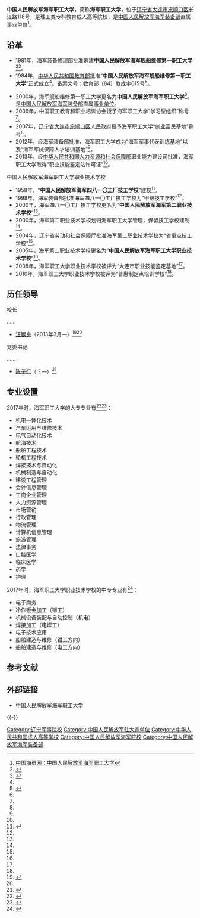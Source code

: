 {{高校
|名称    =中国人民解放军海军职工大学
|外文名  =
|图像    =[[File:China_Emblem_PLA.svg|200px]]
|图像说明=
|校训    =
|建校    =1981年
|闭校    =
|类型    =军事成人高校
|校长    =
|院长    =
|书记    =
|教师    =
|职工    =
|学生    =
|地址    ={{CHN}}[[辽宁省|辽宁省]][[大连市|大连市]][[旅顺口区|旅顺口区]]长江路118号
|校园环境=
|面积    =
|代表色  =
|隶属    =[[中国人民解放军海军装备部|中国人民解放军海军装备部]]
|邮编    =
|电话    =
|网站    =
|标志    =
|脚注    =
}}

'''中国人民解放军海军职工大学'''，简称'''海军职工大学'''，位于[[辽宁省|辽宁省]][[大连市|大连市]][[旅顺口区|旅顺口区]]长江路118号，是理工类专科教育成人高等院校，是[[中国人民解放军海军装备部|中国人民解放军海军装备部]]直属[[事业单位|事业单位]]<ref>[http://www.seaman66.cn/seamancommunity/ShowArticle.asp?ArticleID=906 中国海员网：中国人民解放军海军职工大学]{{dead link|date=2018年2月 |bot=InternetArchiveBot |fix-attempted=yes }}</ref>。

==沿革==
*1981年，海军装备修理部批准筹建'''中国人民解放军海军舰船维修第一职工大学'''<ref name=jj>{{Cite web |url = http://www.hjzd.cn/Informations/type-12/list-2073.html |title = 学校简介 |author =  |date =  |publisher = 中国人民解放军海军职工大学 |language =  |accessdate = 2017-06-28 |quote =  |archive-date = 2018-08-15 |archive-url = https://web.archive.org/web/20180815004520/http://hjzd.cn/Informations/type-12/list-2073.html |dead-url = no }}</ref><ref name=dxfz>{{Cite web  |url =http://www.hjzd.cn/Information/Show-15.html  |title =海军职工大学发展历程  |author =  |date =2015-04-16  |publisher =中国人民解放军海军职工大学  |language =  |accessdate =  |quote =  |archive-date =2020-08-09  |archive-url =https://web.archive.org/web/20200809015710/http://hjzd.cn/Information/Show-15.html  |dead-url =no  }}</ref>。
*1984年，[[中华人民共和国教育部|中华人民共和国教育部]]批准“'''中国人民解放军海军舰船维修第一职工大学'''”正式成立<ref name=dxfz/>。备案文号：教育部〔84〕教成字015号<ref>{{Cite web |url = http://roll.sohu.com/20130426/n374052827.shtml |title = 中国人民解放军海军职工大学欢迎您 |author =  |date = 2013-04-26 |publisher = 搜狐 |language =  |accessdate =  |quote =  |archive-date = 2019-01-23 |archive-url = https://web.archive.org/web/20190123233936/http://roll.sohu.com/20130426/n374052827.shtml }}</ref>。
{{参见|海军第一职工大学|海军第二职工大学|海军第三职工大学}}
*2000年，海军舰船维修第一职工大学更名为'''中国人民解放军海军职工大学'''<ref name=dxfz/>。是[[中国人民解放军海军装备部|中国人民解放军海军装备部]]直属[[事业单位|事业单位]]。
*2006年，中国职工教育和职业培训协会授予海军职工大学“学习型组织”称号<ref name=dxfz/>。
*2007年，[[辽宁省|辽宁省]][[大连市|大连市]][[旅顺口区|旅顺口区]]人民政府授予海军职工大学“创业富民基地”称号<ref name=dxfz/>。
*2012年，经海军装备部批准，海军职工大学成为“海军军事代表训练基地”以及“海军军械保障人才培训基地”<ref name=dxfz/>。
*2013年，经[[中华人民共和国人力资源和社会保障部|中华人民共和国人力资源和社会保障部]]职业能力建设司批准，海军职工大学取得“职业技能鉴定站许可证”<ref name=dxfz/>。

;中国人民解放军海军职工大学职业技术学校
*1958年，“'''中国人民解放军海军四八一〇工厂技工学校'''”建校<ref name=zyjsxx>{{Cite web |url = http://www.hjzd.cn/Information/Show-14.html |title = 海军职工大学职业技术学校发展历程 |author =  |date = 2015-04-16 |publisher = 中国人民解放军海军职工大学 |language =  |accessdate =  |quote =  |archive-date = 2020-08-09 |archive-url = https://web.archive.org/web/20200809031134/http://hjzd.cn/Information/Show-14.html |dead-url = no }}</ref>。
*1998年，海军装备部批准海军四八一〇工厂技工学校为“甲级技工学校”<ref name=zyjsxx/>。
*2000年，海军四八一〇工厂技工学校更名为“'''中国人民解放军海军第二职业技术学校'''”<ref name=zyjsxx/>。
*2000年，海军第二职业技术学校划归海军职工大学管理，保留技工学校建制<ref name=zyjsxx/>。
*2004年，辽宁省劳动和社会保障厅批准海军第二职业技术学校为“省重点技工学校”<ref name=zyjsxx/>。
*2005年，海军第二职业技术学校更名为“'''中国人民解放军海军职工大学职业技术学校'''”<ref name=zyjsxx/>。
*2008年，海军职工大学职业技术学校被评为“大连市职业技能鉴定基地”<ref name=zyjsxx/>。
*2010年，海军职工大学职业技术学校被评为“普惠制定点培训学校”<ref name=zyjsxx/>。

==历任领导==
{{col-begin}}
{{col-2}}
;校长

……
*[[汪银良|汪银良]]（2013年3月—）<ref>{{cite web|title=2013年学校大事记|url=http://www.hjaq.cn/content/?583.html|publisher=海军安庆科技学校|date=2014-01-08|accessdate=2016-09-05|archive-date=2018-10-04|archive-url=https://web.archive.org/web/20181004034355/http://www.hjaq.cn/content/?583.html|dead-url=no}}</ref><ref name=gbc/>

{{col-2}}
;党委书记

……
*[[陈子行|陈子行]]（？—）<ref name=gbc>{{cite web|title=海军职工大学召开2015年学生表彰大会暨广播操比赛|url=http://www.hjzd.cn/Information/Show-1143.html|publisher=中国人民解放军海军职工大学|date=2016-11-11|accessdate=2017-06-28|archive-date=2018-08-15|archive-url=https://web.archive.org/web/20180815011755/http://hjzd.cn/Information/Show-1143.html|dead-url=no}}</ref>
{{col-end}}

==专业设置==
{{col-begin}}
{{col-2}}
2017年时，海军职工大学的大专专业有<ref>{{Cite web |url = http://www.hjzd.cn/Informations/type-6.html |title = 专业设置 |author =  |date =  |publisher = 中国人民解放军海军职工大学 |language =  |accessdate = 2017-06-28 |quote =  |archive-date = 2018-08-15 |archive-url = https://web.archive.org/web/20180815004034/http://hjzd.cn/Informations/type-6.html |dead-url = no }}</ref><ref name=elyq>{{Cite web |url = http://www.hjzd.cn/Information/Show-1178.html |title = 海军职工大学2017年招生简章 |author =  |date = 2017-06-05 |publisher = 中国人民解放军海军职工大学 |language =  |accessdate =  |quote =  |archive-date = 2018-12-17 |archive-url = https://web.archive.org/web/20181217092330/http://hjzd.cn/Information/Show-1178.html |dead-url = no }}</ref>：
*机电一体化技术
*汽车运用与维修技术
*电气自动化技术
*航海技术
*船舶工程技术
*轮机工程技术
*焊接技术与自动化
*机械制造与自动化
*建设工程管理
*会计信息管理
*工商企业管理
*人力资源管理
*市场营销
*行政管理
*物流管理
*计算机信息管理
*旅游管理
*法律事务
*口腔医学
*临床医学
*药学
*护理

{{col-2}}
2017年时，海军职工大学职业技术学校的中专专业有<ref>{{Cite web|url =  http://www.hjzd.cn/Information/Show-1205.html|title =  海军职工大学职业技术学校2017年招生简章|author =  |date =  2017-06-15|publisher =  中国人民解放军海军职工大学|language =  |accessdate =  |quote =  |archive-date =  2020-08-09|archive-url =  https://web.archive.org/web/20200809015942/http://hjzd.cn/Information/Show-1205.html|dead-url =  no}}</ref>：
*电子商务
*冷作钣金加工（铆工）
*机械设备装配与自动控制（机电）
*焊接加工（电焊工）
*电子技术应用
*船舶建造与维修（钳工方向）
*船舶建造与维修（电工方向）
{{col-end}}

== 参考文献 ==
{{Reflist}}

==外部链接==
*[http://www.hjzd.cn 中国人民解放军海军职工大学]{{Wayback|url=http://www.hjzd.cn/ |date=20201023055950 }}

{{-}}
{{中国人民解放军海军}}
{{PLA-college|nocat}}
{{辽宁高等院校}}
[[Category:辽宁军事院校|Category:辽宁军事院校]]
[[Category:中国人民解放军驻大连单位|Category:中国人民解放军驻大连单位]]
[[Category:中华人民共和国成人高等学校|Category:中华人民共和国成人高等学校]]
[[Category:中国人民解放军海军院校|Category:中国人民解放军海军院校]]
[[Category:中国人民解放军海军装备部|Category:中国人民解放军海军装备部]]